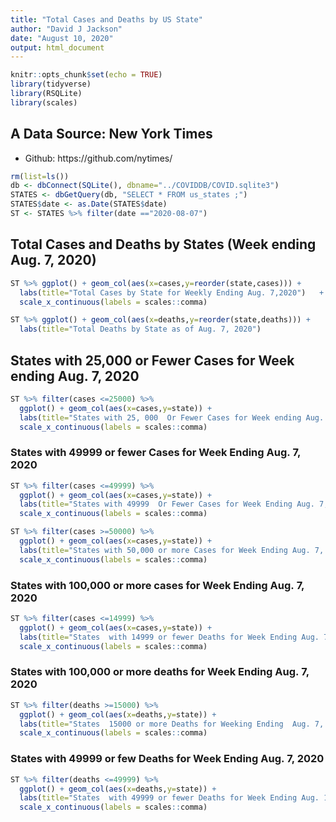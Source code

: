 ```yaml
---
title: "Total Cases and Deaths by US State"
author: "David J Jackson"
date: "August 10, 2020"
output: html_document
---
```


```r
knitr::opts_chunk$set(echo = TRUE)
library(tidyverse)
library(RSQLite)
library(scales)
```

## A Data Source: New York Times
* Github: https://github.com/nytimes/

```r
rm(list=ls())
db <- dbConnect(SQLite(), dbname="../COVIDDB/COVID.sqlite3")
STATES <- dbGetQuery(db, "SELECT * FROM us_states ;")
STATES$date <- as.Date(STATES$date)
ST <- STATES %>% filter(date =="2020-08-07")
```

## Total Cases and Deaths by States (Week ending Aug. 7, 2020)

```r
ST %>% ggplot() + geom_col(aes(x=cases,y=reorder(state,cases))) +
  labs(title="Total Cases by State for Weekly Ending Aug. 7,2020")   +
  scale_x_continuous(labels = scales::comma)
```

```r
ST %>% ggplot() + geom_col(aes(x=deaths,y=reorder(state,deaths))) +
  labs(title="Total Deaths by State as of Aug. 7, 2020") 
```

## States with 25,000 or Fewer Cases for Week ending Aug. 7, 2020

```r
ST %>% filter(cases <=25000) %>%
  ggplot() + geom_col(aes(x=cases,y=state)) +
  labs(title="States with 25, 000  Or Fewer Cases for Week ending Aug. 7, 2020") +
  scale_x_continuous(labels = scales::comma)
```

### States with 49999 or fewer Cases for Week Ending Aug. 7, 2020 

```r
ST %>% filter(cases <=49999) %>%
  ggplot() + geom_col(aes(x=cases,y=state)) +
  labs(title="States with 49999  Or Fewer Cases for Week Ending Aug. 7, 2020") +
  scale_x_continuous(labels = scales::comma)
```
```r
ST %>% filter(cases >=50000) %>%
  ggplot() + geom_col(aes(x=cases,y=state)) +
  labs(title="States with 50,000 or more Cases for Week Ending Aug. 7, 2020") +
  scale_x_continuous(labels = scales::comma)
```

### States with 100,000 or more cases for Week Ending Aug. 7, 2020

```r
ST %>% filter(cases <=14999) %>%
  ggplot() + geom_col(aes(x=cases,y=state)) +
  labs(title="States  with 14999 or fewer Deaths for Week Ending Aug. 7, 2020") +
  scale_x_continuous(labels = scales::comma)
```

### States with 100,000 or more deaths for Week Ending Aug. 7, 2020

```r
ST %>% filter(deaths >=15000) %>%
  ggplot() + geom_col(aes(x=deaths,y=state)) +
  labs(title="States  15000 or more Deaths for Weeking Ending  Aug. 7, 2020") +
  scale_x_continuous(labels = scales::comma)
```

### States with 49999 or few Deaths for Week Ending  Aug. 7, 2020

```r
ST %>% filter(deaths <=49999) %>%
  ggplot() + geom_col(aes(x=deaths,y=state)) +
  labs(title="States  with 49999 or fewer Deaths for Week Ending Aug. 1, 2020") +
  scale_x_continuous(labels = scales::comma)
```